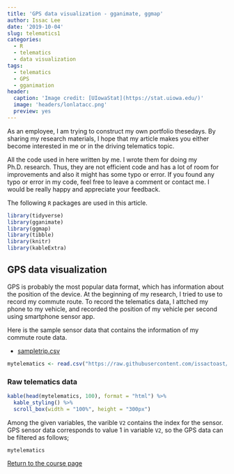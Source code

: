 ```yaml
---
title: 'GPS data visualization - gganimate, ggmap'
author: Issac Lee
date: '2019-10-04'
slug: telematics1
categories:
  - R
  - telematics
  - data visualization
tags:
  - telematics
  - GPS
  - gganimation
header:
  caption: 'Image credit: [UIowaStat](https://stat.uiowa.edu/)'
  image: 'headers/lonlatacc.png'
  preview: yes
---
```


As an employee, I am trying to construct my own portfolio thesedays. By sharing my research materials, I hope that my article makes you either become interested in me or in the driving telematics topic.

All the code used in here written by me. I wrote them for doing my Ph.D. research. Thus, they are not efficient code and has a lot of room for improvements and also it might has some typo or error. If you found any typo or error in my code, feel free to leave a comment or contact me. I would be really happy and appreciate your feedback.

The following `R` packages are used in this article.

```r
library(tidyverse)
library(gganimate)
library(ggmap)
library(tibble)
library(knitr)
library(kableExtra)
```

## GPS data visualization

GPS is probably the most popular data format, which has information about the position of the device. At the beginning of my research, I tried to use to record my commute route. To record the telematics data, I attched my phone to my vehicle, and recorded the position of my vehicle per second using smartphone sensor app.

Here is the sample sensor data that contains the information of my commute route data.

- [sampletrip.csv](https://raw.githubusercontent.com/issactoast/EnBlog/master/static/files/telematics/sampletrip.csv)

```r
mytelematics <- read.csv("https://raw.githubusercontent.com/issactoast/EnBlog/master/static/files/telematics/sampletrip.csv", header = TRUE, fill = TRUE)
```

### Raw telematics data

```r
kable(head(mytelematics, 100), format = "html") %>% 
  kable_styling() %>% 
  scroll_box(width = "100%", height = "300px")
```

Among the given variables, the varible `V2` contains the index for the sensor. GPS sensor data corresponds to value 1 in variable `V2`, so the GPS data can be filtered as follows;

```r
mytelematics
```



<a href="https://theissaclee.com/post/stat2010/" target="_self">Return to the course page</a>


